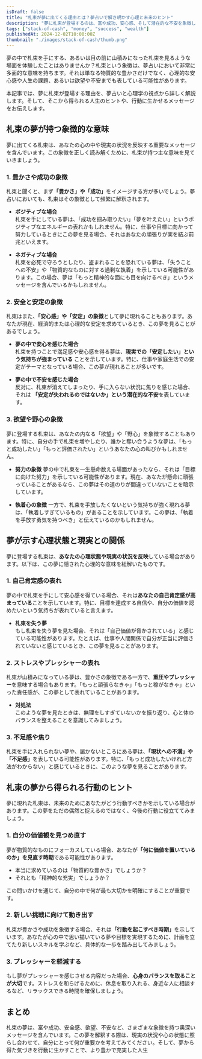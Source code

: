 ```yaml
---
isDraft: false
title: "札束が夢に出てくる理由とは？夢占いで解き明かす心理と未来のヒント"
description: "夢に札束が登場するのは、富や成功、安心感、そして潜在的な不安を象徴しているかもしれません。この夢の深い意味を夢占いと心理学の視点から掘り下げ、あなたの未来に活かす方法を解説します。"
tags: ["stack-of-cash", "money", "success", "wealth"]
publishedAt: 2024-12-02T10:00:00Z
thumbnail: "./images/stack-of-cash/thumb.png"
---
```


夢の中で札束を手にする、あるいは目の前に山積みになった札束を見るような場面を体験したことはありませんか？札束という象徴は、夢占いにおいて非常に多面的な意味を持ちます。それは単なる物質的な豊かさだけでなく、心理的な安心感や人生の課題、あるいは欲望や不安までも表している可能性があります。

本記事では、夢に札束が登場する理由を、夢占いと心理学の視点から詳しく解説します。そして、そこから得られる人生のヒントや、行動に生かせるメッセージをお伝えします。

<TableOfContents />

## 札束の夢が持つ象徴的な意味

夢に出てくる札束は、あなたの心の中や現実の状況を反映する重要なメッセージを含んでいます。この象徴を正しく読み解くために、札束が持つ主な意味を見ていきましょう。

### 1. 豊かさや成功の象徴

札束と聞くと、まず<strong>「豊かさ」や「成功」</strong>をイメージする方が多いでしょう。夢占いにおいても、札束はその象徴として頻繁に解釈されます。

- <strong>ポジティブな場合</strong>
  <br />
  札束を手にしている夢は、「成功を掴み取りたい」「夢を叶えたい」というポジティブなエネルギーの表れかもしれません。特に、仕事や目標に向かって努力しているときにこの夢を見る場合、それはあなたの頑張りが実を結ぶ前兆といえます。

- <strong>ネガティブな場合</strong>
  <br />
  札束を必死で守ろうとしたり、盗まれることを恐れている夢は、「失うことへの不安」や「物質的なものに対する過剰な執着」を示している可能性があります。この場合、夢は「もっと精神的な面にも目を向けるべき」というメッセージを含んでいるかもしれません。

### 2. 安全と安定の象徴

札束はまた、<strong>「安心感」や「安定」の象徴</strong>として夢に現れることもあります。あなたが現在、経済的または心理的な安定を求めているとき、この夢を見ることがあるでしょう。

- <strong>夢の中で安心を感じた場合</strong>
  <br />
  札束を持つことで満足感や安心感を得る夢は、<strong>現実での「安定したい」という気持ちが強まっている</strong>
  ことを示しています。特に、仕事や家庭生活での安定がテーマとなっている場合、この夢が現れることが多いです。

- <strong>夢の中で不安を感じた場合</strong>
  <br />
  反対に、札束が消えてしまったり、手に入らない状況に焦りを感じた場合、それは
  <strong>「安定が失われるのではないか」という潜在的な不安</strong>を表しています。

### 3. 欲望や野心の象徴

夢に登場する札束は、あなたの内なる「欲望」や「野心」を象徴することもあります。特に、自分の手で札束を増やしたり、誰かと奪い合うような夢は、「もっと成功したい」「もっと評価されたい」というあなたの心の叫びかもしれません。

- <strong>努力の象徴</strong>
  夢の中で札束を一生懸命数える場面があったなら、それは「目標に向けた努力」を示している可能性があります。現在、あなたが懸命に頑張っていることがあるなら、この夢はその道のりが間違っていないことを暗示しています。

- <strong>執着心の象徴</strong>
  一方で、札束を手放したくないという気持ちが強く現れる夢は、「執着しすぎているもの」があることを示しています。この夢は、「執着を手放す勇気を持つべき」と伝えているのかもしれません。

## 夢が示す心理状態と現実との関係

夢に登場する札束は、<strong>あなたの心理状態や現実の状況を反映</strong>している場合があります。以下は、この夢に隠された心理的な意味を紐解いたものです。

### 1. 自己肯定感の表れ

夢の中で札束を手にして安心感を得ている場合、それは<strong>あなたの自己肯定感が高まっている</strong>ことを示しています。特に、目標を達成する自信や、自分の価値を認めたいという気持ちが表れていると言えます。

- <strong>札束を失う夢</strong>
  <br />
  もし札束を失う夢を見た場合、それは「自己価値が脅かされている」と感じている可能性があります。たとえば、仕事や人間関係で自分が正当に評価されていないと感じているとき、この夢を見ることがあります。

### 2. ストレスやプレッシャーの表れ

札束が山積みになっている夢は、豊かさの象徴である一方で、<strong>重圧やプレッシャー</strong>を意味する場合もあります。「もっと頑張らなきゃ」「もっと稼がなきゃ」といった責任感が、この夢として表れていることがあります。

- <strong>対処法</strong>
  <br />
  このような夢を見たときは、無理をしすぎていないかを振り返り、心と体のバランスを整えることを意識してみましょう。

### 3. 不足感や焦り

札束を手に入れられない夢や、届かないところにある夢は、<strong>「現状への不満」や「不足感」</strong>を表している可能性があります。特に、「もっと成功したいけれど方法がわからない」と感じているときに、このような夢を見ることがあります。

## 札束の夢から得られる行動のヒント

夢に現れた札束は、未来のためにあなたがどう行動すべきかを示している場合があります。この夢をただの偶然と捉えるのではなく、今後の行動に役立ててみましょう。

### 1. 自分の価値観を見つめ直す

夢が物質的なものにフォーカスしている場合、あなたが<strong>「何に価値を置いているのか」を見直す時期</strong>である可能性があります。

- 本当に求めているのは「物質的な豊かさ」でしょうか？
- それとも「精神的な充実」でしょうか？

この問いかけを通じて、自分の中で何が最も大切かを明確にすることが重要です。

### 2. 新しい挑戦に向けて動き出す

札束が豊かさや成功を象徴する場合、それは<strong>「行動を起こすべき時期」</strong>を示しています。あなたが心の中で思い描いている夢や目標を実現するために、計画を立てたり新しいスキルを学ぶなど、具体的な一歩を踏み出してみましょう。

### 3. プレッシャーを軽減する

もし夢がプレッシャーを感じさせる内容だった場合、<strong>心身のバランスを取ることが大切</strong>です。ストレスを和らげるために、休息を取り入れる、身近な人に相談するなど、リラックスできる時間を確保しましょう。

## まとめ

札束の夢は、富や成功、安全感、欲望、不安など、さまざまな象徴を持つ奥深いメッセージを含んでいます。この夢を解釈する際は、現実の状況や心の状態に照らし合わせて、自分にとって何が重要かを考えてみてください。そして、夢から得た気づきを行動に生かすことで、より豊かで充実した人生
